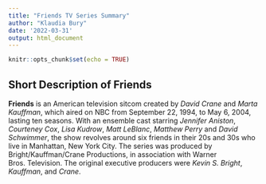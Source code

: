 ```yaml
---
title: "Friends TV Series Summary"
author: "Klaudia Bury"
date: '2022-03-31'
output: html_document
---
```


```r
knitr::opts_chunk$set(echo = TRUE)
```

## Short Description of Friends 

**Friends** is an American television sitcom created by *David Crane* and *Marta Kauffman*, which aired on NBC from September 22, 1994, to May 6, 2004, lasting ten seasons. With an ensemble cast starring *Jennifer Aniston*, *Courteney Cox*, *Lisa Kudrow*, *Matt LeBlanc*, *Matthew Perry* and *David Schwimmer*, the show revolves around six friends in their 20s and 30s who live in Manhattan, New York City. The series was produced by Bright/Kauffman/Crane Productions, in association with Warner Bros. Television. The original executive producers were *Kevin S. Bright*, *Kauffman*, and *Crane*.

